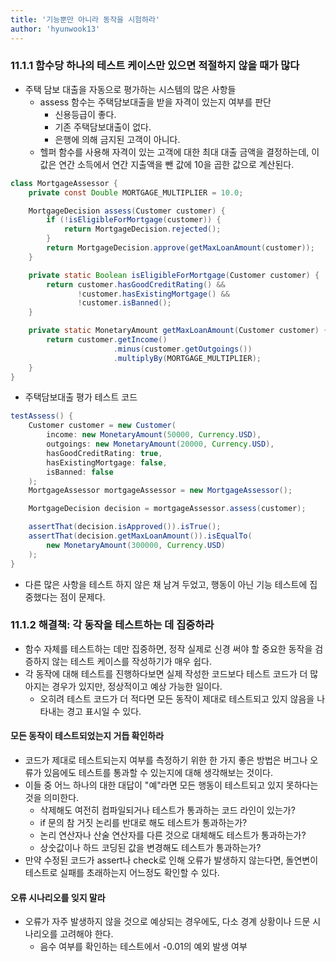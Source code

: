 ```yaml
---
title: '기능뿐만 아니라 동작을 시험하라'
author: 'hyunwook13'
---
```


### 11.1.1 함수당 하나의 테스트 케이스만 있으면 적절하지 않을 때가 많다
- 주택 담보 대출을 자동으로 평가하는 시스템의 많은 사항들
    - assess 함수는 주택담보대출을 받을 자격이 있는지 여부를 판단
        - 신용등급이 좋다.
        - 기존 주택담보대출이 없다.
        - 은행에 의해 금지된 고객이 아니다.
    - 헬퍼 함수를 사용해 자격이 있는 고객에 대한 최대 대출 금액을 결정하는데, 이 값은 연간 소득에서 연간 지출액을 뺀 값에 10을 곱한 값으로 계산된다.

```java 
class MortgageAssessor {
    private const Double MORTGAGE_MULTIPLIER = 10.0;

    MortgageDecision assess(Customer customer) {
        if (!isEligibleForMortgage(customer)) {
            return MortgageDecision.rejected();
        }
        return MortgageDecision.approve(getMaxLoanAmount(customer));
    }

    private static Boolean isEligibleForMortgage(Customer customer) {
        return customer.hasGoodCreditRating() &&
               !customer.hasExistingMortgage() &&
               !customer.isBanned();
    }

    private static MonetaryAmount getMaxLoanAmount(Customer customer) {
        return customer.getIncome()
                       .minus(customer.getOutgoings())
                       .multiplyBy(MORTGAGE_MULTIPLIER);
    }
}
```

- 주택담보대출 평가 테스트 코드
```java incorrect
testAssess() {
    Customer customer = new Customer(
        income: new MonetaryAmount(50000, Currency.USD),
        outgoings: new MonetaryAmount(20000, Currency.USD),
        hasGoodCreditRating: true,
        hasExistingMortgage: false,
        isBanned: false
    );
    MortgageAssessor mortgageAssessor = new MortgageAssessor();

    MortgageDecision decision = mortgageAssessor.assess(customer);

    assertThat(decision.isApproved()).isTrue();
    assertThat(decision.getMaxLoanAmount()).isEqualTo(
        new MonetaryAmount(300000, Currency.USD)
    );
}
```

- 다른 많은 사항을 테스트 하지 않은 채 남겨 두었고, 행동이 아닌 기능 테스트에 집중했다는 점이 문제다.

### 11.1.2 해결책: 각 동작을 테스트하는 데 집중하라 
- 함수 자체를 테스트하는 데만 집중하면, 정작 실제로 신경 써야 할 중요한 동작을 검증하지 않는 테스트 케이스를 작성하기가 매우 쉽다.
- 각 동작에 대해 테스트를 진행하다보면 실제 작성한 코드보다 테스트 코드가 더 많아지는 경우가 있지만, 정상적이고 예상 가능한 일이다.
    - 오히려 테스트 코드가 더 적다면 모든 동작이 제대로 테스트되고 있지 않음을 나타내는 경고 표시일 수 있다.

#### 모든 동작이 테스트되었는지 거듭 확인하라 
- 코드가 제대로 테스트되는지 여부를 측정하기 위한 한 가지 좋은 방법은 버그나 오류가 있음에도 테스트를 통과할 수 있는지에 대해 생각해보는 것이다.
- 이들 중 어느 하나의 대한 대답이 "예"라면 모든 행동이 테스트되고 있지 못하다는 것을 의미한다.
    - 삭제해도 여전히 컴파일되거나 테스트가 통과하는 코드 라인이 있는가?
    - if 문의 참 거짓 논리를 반대로 해도 테스트가 통과하는가?
    - 논리 연산자나 산술 연산자를 다른 것으로 대체해도 테스트가 통과하는가? 
    - 상숫값이나 하드 코딩된 값을 변경해도 테스트가 통과하는가? 
- 만약 수정된 코드가 assert나 check로 인해 오류가 발생하지 않는다면, 돌연변이 테스트로 실패를 초래하는지 어느정도 확인할 수 있다.

#### 오류 시나리오를 잊지 말라 
- 오류가 자주 발생하지 않을 것으로 예상되는 경우에도, 다소 경계 상황이나 드문 시나리오를 고려해야 한다.
    - 음수 여부를 확인하는 테스트에서 -0.01의 예외 발생 여부